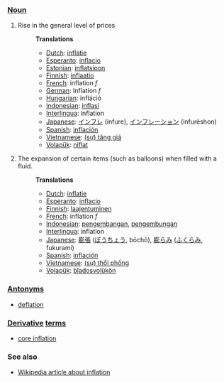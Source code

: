 ===[[Noun]]===
#Rise in the general level of prices
#:'''Translations'''
#:*[[Dutch]]: [[inflatie]]
#:*[[Esperanto]]: [[inflacio]]
#:*[[Estonian]]: [[inflatsioon]]
#:*[[Finnish]]: [[inflaatio]]
#:*[[French]]: inflation ''f''
#:*[[German]]: Inflation ''f''
#:*[[Hungarian]]: infláció
#:*[[Indonesian]]: [[inflasi]]
#:*[[Interlingua]]: inflation
#:*[[Japanese]]: [[インフレ]] (infure), [[インフレーション]] (infurēshon)
#:*[[Spanish]]: [[inflación]]
#:*[[Vietnamese]]: [[tăng giá|(sự) tăng giá]]
#:*[[Volapük]]: [[niflat]]
#The expansion of certain items (such as balloons) when filled with a fluid.
#:'''Translations'''
#:*[[Dutch]]: [[inflatie]]
#:*[[Esperanto]]: [[inflacio]]
#:*[[Finnish]]: [[laajentuminen]]
#:*[[French]]: inflation ''f''
#:*[[Indonesian]]: [[kembang|pengembangan]], [[kembung|pengembungan]]
#:*[[Interlingua]]: inflation
#:*[[Japanese]]: [[膨張]] ([[ぼうちょう]], bōchō), [[膨らみ]] ([[ふくらみ]], fukurami)
#:*[[Spanish]]: [[inflación]]
#:*[[Vietnamese]]: [[thổi phồng|(sự) thổi phồng]]
#:*[[Volapük]]: [[bladosvolükön]]

===[[Antonym]]s===
* [[deflation]]

===[[Derivative]] [[term]]s===
*[[core inflation]]

===See also===
*[[w:Inflation (economics)|Wikipedia article about inflation]]